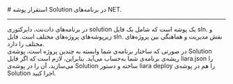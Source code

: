 
<Layout>
# استقرار پوشه Solution در برنامه‌های NET.
<hr className="mb-2" />
در برنامه‌های دات‌نت، دایرکتوری solution یک پوشه است که شامل یک فایل <Important>sln.</Important> و زیرپوشه‌های پروژه‌های مختلف است. فایل  <Important>sln.</Important> نقش مدیریت و هماهنگی بین پروژه‌های مختلف را دارد.


<div className="h-2" />
در صورتی که ساختار برنامه‌ی شما وابسته به چندین پروژه است، پوشه‌ی Solution ریشه‌ی برنامه‌ی شما به‌حساب می‌آید. بنابراین، لازم است که اگر فایل <Important>liara.json</Important> را می‌سازید، آن را در پوشه‌ی Solution ساخته و دستور <Important>liara deploy</Important> را هم در پوشه‌ی Solution اجرا کنید.

<NextPage next="./connect-to-db/about" />

</Layout>